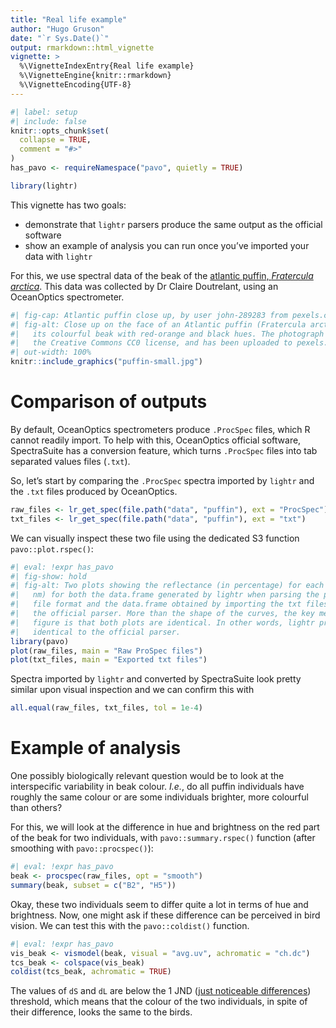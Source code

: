 ```yaml
---
title: "Real life example"
author: "Hugo Gruson"
date: "`r Sys.Date()`"
output: rmarkdown::html_vignette
vignette: >
  %\VignetteIndexEntry{Real life example}
  %\VignetteEngine{knitr::rmarkdown}
  %\VignetteEncoding{UTF-8}
---
```


```r
#| label: setup
#| include: false
knitr::opts_chunk$set(
  collapse = TRUE,
  comment = "#>"
)
has_pavo <- requireNamespace("pavo", quietly = TRUE)
```

```r
library(lightr)
```

This vignette has two goals:

- demonstrate that `lightr` parsers produce the same output as the official
software
- show an example of analysis you can run once you've imported your data with
`lightr`

For this, we use spectral data of the beak of the [atlantic puffin, *Fratercula
arctica*](https://en.wikipedia.org/wiki/Atlantic_puffin). This data was
collected by Dr Claire Doutrelant, using an OceanOptics spectrometer.

```r
#| fig-cap: Atlantic puffin close up, by user john-289283 from pexels.com
#| fig-alt: Close up on the face of an Atlantic puffin (Fratercula arctica), highlighting
#|   its colourful beak with red-orange and black hues. The photograph is licensed under
#|   the Creative Commons CC0 license, and has been uploaded to pexels.com by user john-289283.
#| out-width: 100%
knitr::include_graphics("puffin-small.jpg")
```

# Comparison of outputs

By default, OceanOptics spectrometers produce `.ProcSpec` files, which R
cannot readily import. To help with this, OceanOptics official software,
SpectraSuite has a conversion feature, which turns `.ProcSpec` files into tab
separated values files (`.txt`).

So, let's start by comparing the `.ProcSpec` spectra imported by `lightr` and
the `.txt` files produced by OceanOptics.

```r
raw_files <- lr_get_spec(file.path("data", "puffin"), ext = "ProcSpec")
txt_files <- lr_get_spec(file.path("data", "puffin"), ext = "txt")
```

We can visually inspect these two file using the dedicated S3 function
`pavo::plot.rspec()`:

```r
#| eval: !expr has_pavo
#| fig-show: hold
#| fig-alt: Two plots showing the reflectance (in percentage) for each wavelength (in
#|   nm) for both the data.frame generated by lightr when parsing the proprietary binary
#|   file format and the data.frame obtained by importing the txt files generated by
#|   the official parser. More than the shape of the curves, the key message of this
#|   figure is that both plots are identical. In other words, lightr produces results
#|   identical to the official parser.
library(pavo)
plot(raw_files, main = "Raw ProSpec files")
plot(txt_files, main = "Exported txt files")
```

Spectra imported by `lightr` and converted by SpectraSuite look pretty similar
upon visual inspection and we can confirm this with

```r
all.equal(raw_files, txt_files, tol = 1e-4)
```

# Example of analysis

One possibly biologically relevant question would be to look at the
interspecific variability in beak colour. *I.e.*, do all puffin individuals have
roughly the same colour or are some individuals brighter, more colourful than
others?

For this, we will look at the difference in hue and brightness on the red part
of the beak for two individuals, with `pavo::summary.rspec()` function (after
smoothing with `pavo::procspec()`):

```r
#| eval: !expr has_pavo
beak <- procspec(raw_files, opt = "smooth")
summary(beak, subset = c("B2", "H5"))
```

Okay, these two individuals seem to differ quite a lot in terms of hue and
brightness. Now, one might ask if these difference can be perceived in bird
vision. We can test this with the `pavo::coldist()` function.

```r
#| eval: !expr has_pavo
vis_beak <- vismodel(beak, visual = "avg.uv", achromatic = "ch.dc")
tcs_beak <- colspace(vis_beak)
coldist(tcs_beak, achromatic = TRUE)
```

The values of `dS` and `dL` are below the 1 JND ([just noticeable differences](https://en.wikipedia.org/wiki/Just-noticeable_difference))
threshold, which means that the colour of the two individuals, in spite of
their difference, looks the same to the birds.
